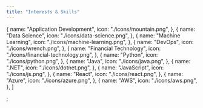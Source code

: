 ```yaml
---
title: "Interests & Skills"
---
```


  {
    name: "Application Development",
    icon: "./icons/mountain.png",
  },
  {
    name: "Data Science",
    icon: "./icons/data-science.png",
  },
  {
    name: "Machine Learning",
    icon: "./icons/machine-learning.png",
  },
  {
    name: "DevOps",
    icon: "./icons/wrench.png",
  },
  {
    name: "Financial Technology",
    icon: "./icons/financial-technology.png",
  },
  {
    name: "Python",
    icon: "./icons/python.png",
  },
  {
    name: "Java",
    icon: "./icons/java.png",
  },
  {
    name: ".NET",
    icon: "./icons/dotnet.png",
  },
  {
    name: "JavaScript",
    icon: "./icons/js.png",
  },
  {
    name: "React",
    icon: "./icons/react.png",
  },
  {
    name: "Azure",
    icon: "./icons/azure.png",
  },
  {
    name: "AWS",
    icon: "./icons/aws.png",
  },
]

;
